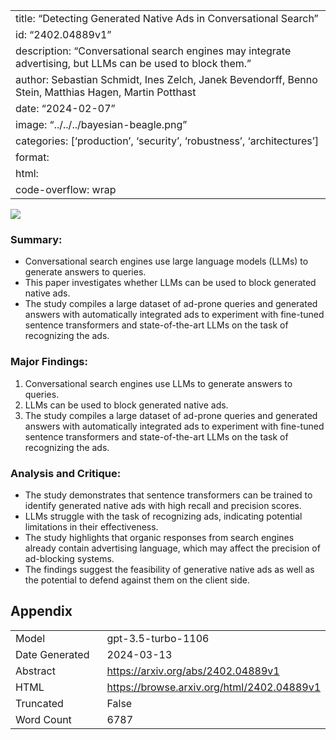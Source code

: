
---
title: "Detecting Generated Native Ads in Conversational Search"
id: "2402.04889v1"
description: "Conversational search engines may integrate advertising, but LLMs can be used to block them."
author: Sebastian Schmidt, Ines Zelch, Janek Bevendorff, Benno Stein, Matthias Hagen, Martin Potthast
date: "2024-02-07"
image: "../../../bayesian-beagle.png"
categories: ['production', 'security', 'robustness', 'architectures']
format:
  html:
    code-overflow: wrap
---

![](../../../bayesian-beagle.png)

### Summary:
- Conversational search engines use large language models (LLMs) to generate answers to queries.
- This paper investigates whether LLMs can be used to block generated native ads.
- The study compiles a large dataset of ad-prone queries and generated answers with automatically integrated ads to experiment with fine-tuned sentence transformers and state-of-the-art LLMs on the task of recognizing the ads.

### Major Findings:
1. Conversational search engines use LLMs to generate answers to queries.
2. LLMs can be used to block generated native ads.
3. The study compiles a large dataset of ad-prone queries and generated answers with automatically integrated ads to experiment with fine-tuned sentence transformers and state-of-the-art LLMs on the task of recognizing the ads.

### Analysis and Critique:
- The study demonstrates that sentence transformers can be trained to identify generated native ads with high recall and precision scores.
- LLMs struggle with the task of recognizing ads, indicating potential limitations in their effectiveness.
- The study highlights that organic responses from search engines already contain advertising language, which may affect the precision of ad-blocking systems.
- The findings suggest the feasibility of generative native ads as well as the potential to defend against them on the client side.

## Appendix

|          |          |
|----------|----------|
| Model     | gpt-3.5-turbo-1106       |
| Date Generated     | 2024-03-13       |
| Abstract | [https://arxiv.org/abs/2402.04889v1](https://arxiv.org/abs/2402.04889v1)        |
| HTML     | [https://browse.arxiv.org/html/2402.04889v1](https://browse.arxiv.org/html/2402.04889v1)       |
| Truncated       | False       |
| Word Count       | 6787       |